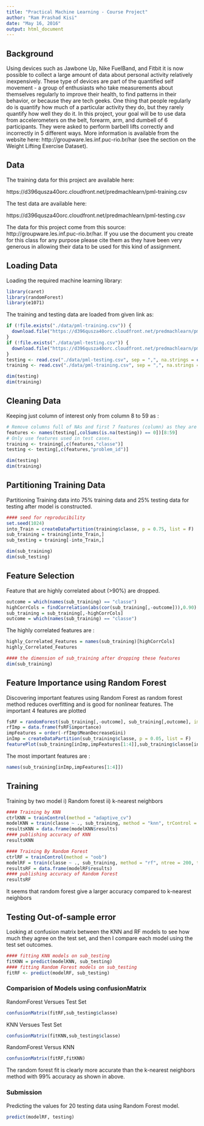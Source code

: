 ```yaml
---
title: "Practical Machine Learning - Course Project"
author: "Ram Prashad Kisi"
date: "May 16, 2016"
output: html_document
---
```


## Background

Using devices such as Jawbone Up, Nike FuelBand, and Fitbit it is now possible to collect a large amount of data about personal activity relatively inexpensively. These type of devices are part of the quantified self movement - a group of enthusiasts who take measurements about themselves regularly to improve their health, to find patterns in their behavior, or because they are tech geeks. One thing that people regularly do is quantify how much of a particular activity they do, but they rarely quantify how well they do it. In this project, your goal will be to use data from accelerometers on the belt, forearm, arm, and dumbell of 6 participants. They were asked to perform barbell lifts correctly and incorrectly in 5 different ways. More information is available from the website here: http://groupware.les.inf.puc-rio.br/har (see the section on the Weight Lifting Exercise Dataset).

## Data

The training data for this project are available here:

https://d396qusza40orc.cloudfront.net/predmachlearn/pml-training.csv

The test data are available here:

https://d396qusza40orc.cloudfront.net/predmachlearn/pml-testing.csv


The data for this project come from this source: http://groupware.les.inf.puc-rio.br/har. If you use the document you create for this class for any purpose please cite them as they have been very generous in allowing their data to be used for this kind of assignment.

## Loading Data 

Loading the required machine learning library: 

```r
library(caret)
library(randomForest)
library(e1071)
```


The training and testing data are loaded from given link as:

```r
if (!file.exists("./data/pml-training.csv")) {
  download.file("https://d396qusza40orc.cloudfront.net/predmachlearn/pml-training.csv", destfile = "./data/pml-training.csv")
}
if (!file.exists("./data/pml-testing.csv")) {
  download.file("https://d396qusza40orc.cloudfront.net/predmachlearn/pml-testing.csv", destfile = "./data/pml-testing.csv")
}
testing <- read.csv("./data/pml-testing.csv", sep = ",", na.strings = c("", "NA"))
training <- read.csv("./data/pml-training.csv", sep = ",", na.strings = c("", "NA"))

dim(testing)
dim(training)
```

## Cleaning Data 

Keeping just column of interest only from column 8 to 59 as :
```r
# Remove columns full of NAs and first 7 features (column) as they are time-series from testing 
features <- names(testing[,colSums(is.na(testing)) == 0])[8:59]
# Only use features used in test cases.
training <- training[,c(features,"classe")]
testing <- testing[,c(features,"problem_id")]

dim(testing)
dim(training)
```

## Partitioning Training Data

Partitioning Training data into 75% training data and 25% testing data for testing after model is constructed.
```r
#### seed for reproducibility
set.seed(1024)
into_Train = createDataPartition(training$classe, p = 0.75, list = F)
sub_training = training[into_Train,]
sub_testing = training[-into_Train,]

dim(sub_training)
dim(sub_testing)
```

## Feature Selection

Feature that are highly correlated about (>90%) are dropped.

```r
outcome = which(names(sub_training) == "classe")
highCorrCols = findCorrelation(abs(cor(sub_training[,-outcome])),0.90)
sub_training = sub_training[,-highCorrCols]
outcome = which(names(sub_training) == "classe")
```

The highly correlated features are :
```r
highly_Correlated_Features = names(sub_training)[highCorrCols]
highly_Correlated_Features

#### the dimension of sub_training after dropping these features
dim(sub_training)
```

## Feature Importance using Random Forest

Discovering important features using Random Forest as random forest method reduces overfitting and is good for nonlinear features. The important 4 features are plotted

```r
fsRF = randomForest(sub_training[,-outcome], sub_training[,outcome], importance = T)
rfImp = data.frame(fsRF$importance)
impFeatures = order(-rfImp$MeanDecreaseGini)
inImp = createDataPartition(sub_training$classe, p = 0.05, list = F)
featurePlot(sub_training[inImp,impFeatures[1:4]],sub_training$classe[inImp], plot = "pairs")
```
The most important features are :
```r
names(sub_training[inImp,impFeatures[1:4]])
```

## Training

Training by two model i) Random forest ii) k-nearest neighbors 
```r
#### Training by KNN
ctrlKNN = trainControl(method = "adaptive_cv")
modelKNN = train(classe ~ ., sub_training, method = "knn", trControl = ctrlKNN)
resultsKNN = data.frame(modelKNN$results)
#### publishing accuracy of KNN
resultsKNN

#### Training By Random Forest
ctrlRF = trainControl(method = "oob")
modelRF = train(classe ~ ., sub_training, method = "rf", ntree = 200, trControl = ctrlRF)
resultsRF = data.frame(modelRF$results)
#### publishing accuracy of Random Forest
resultsRF
```

It seems that random forest give a larger accuracy compared to k-nearest neighbors

## Testing Out-of-sample error

Looking at confusion matrix between the KNN and RF models to see how much they agree on the test set, and then I compare each model using the test set outcomes.

``` r
#### fitting KNN models on sub_testing
fitKNN = predict(modelKNN, sub_testing)
#### fitting Random Forest models on sub_testing
fitRF <- predict(modelRF, sub_testing)
```
### Comparision of Models using confusionMatrix

RandomForest Versues Test Set
```r
confusionMatrix(fitRF,sub_testing$classe)
```

KNN Versues Test Set
```r
confusionMatrix(fitKNN,sub_testing$classe)
```

RandomForest Versus KNN
```r
confusionMatrix(fitRF,fitKNN)
```

The random forest fit is clearly more accurate than the k-nearest neighbors method with 99% accuracy as shown in above.

### Submission

Predicting the values for 20 testing data using Random Forest model. 
``` r
predict(modelRF, testing)
```

